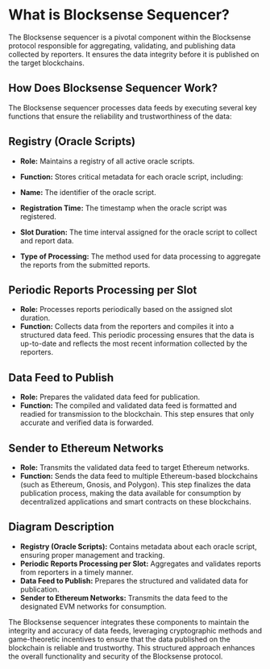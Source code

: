 
# What is Blocksense Sequencer?

The Blocksense sequencer is a pivotal component within the Blocksense protocol responsible for aggregating, validating, and publishing data collected by reporters. It ensures the data integrity before it is published on the target blockchains.

<DiagramImage className="blocksense__diagram" src="/diagrams/BlocksenseSequencer.png" alt="Blocksense Sequencer"/>

## How Does Blocksense Sequencer Work?

The Blocksense sequencer processes data feeds by executing several key functions that ensure the reliability and trustworthiness of the data:

## Registry (Oracle Scripts)

- **Role:** Maintains a registry of all active oracle scripts.
- **Function:** Stores critical metadata for each oracle script, including:

- **Name:** The identifier of the oracle script.
- **Registration Time:** The timestamp when the oracle script was registered.
- **Slot Duration:** The time interval assigned for the oracle script to collect and report data.
- **Type of Processing:** The method used for data processing to aggregate the reports from the submitted reports.

## Periodic Reports Processing per Slot

- **Role:** Processes reports periodically based on the assigned slot duration.
- **Function:** Collects data from the reporters and compiles it into a structured data feed. This periodic processing ensures that the data is up-to-date and reflects the most recent information collected by the reporters.

## Data Feed to Publish

- **Role:** Prepares the validated data feed for publication.
- **Function:** The compiled and validated data feed is formatted and readied for transmission to the blockchain. This step ensures that only accurate and verified data is forwarded.

## Sender to Ethereum Networks

- **Role:** Transmits the validated data feed to target Ethereum networks.
- **Function:** Sends the data feed to multiple Ethereum-based blockchains (such as Ethereum, Gnosis, and Polygon). This step finalizes the data publication process, making the data available for consumption by decentralized applications and smart contracts on these blockchains.

## Diagram Description

- **Registry (Oracle Scripts):** Contains metadata about each oracle script, ensuring proper management and tracking.
- **Periodic Reports Processing per Slot:** Aggregates and validates reports from reporters in a timely manner.
- **Data Feed to Publish:** Prepares the structured and validated data for publication.
- **Sender to Ethereum Networks:** Transmits the data feed to the designated EVM networks for consumption.

The Blocksense sequencer integrates these components to maintain the integrity and accuracy of data feeds, leveraging cryptographic methods and game-theoretic incentives to ensure that the data published on the blockchain is reliable and trustworthy. This structured approach enhances the overall functionality and security of the Blocksense protocol.
